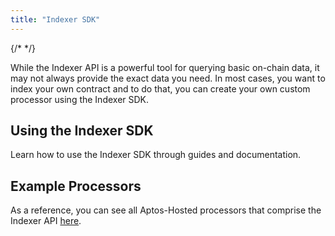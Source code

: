 ```yaml
---
title: "Indexer SDK"
---
```



{/* <IndexerBetaNotice /> */}

While the Indexer API is a powerful tool for querying basic on-chain data, it may not always provide the exact data you need.
In most cases, you want to index your own contract and to do that, you can create your own custom processor using the Indexer SDK.

## Using the Indexer SDK

Learn how to use the Indexer SDK through guides and documentation.

<CardGrid>
  <LinkCard href="/build/indexer/indexer-sdk/quickstart" title="Quickstart Guide" description="Get started with the Indexer SDK" />

  <LinkCard href="/build/indexer/indexer-sdk/documentation" title="Documentation" description="Read documentation about the Indexer SDK" />
</CardGrid>

## Example Processors

As a reference, you can see all Aptos-Hosted processors that comprise the Indexer API [here](https://github.com/aptos-labs/aptos-indexer-processors).

